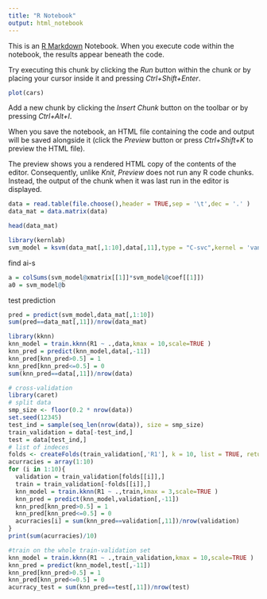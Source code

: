 ```yaml
---
title: "R Notebook"
output: html_notebook
---
```


This is an [R Markdown](http://rmarkdown.rstudio.com) Notebook. When you execute code within the notebook, the results appear beneath the code. 

Try executing this chunk by clicking the *Run* button within the chunk or by placing your cursor inside it and pressing *Ctrl+Shift+Enter*. 

```r
plot(cars)
```

Add a new chunk by clicking the *Insert Chunk* button on the toolbar or by pressing *Ctrl+Alt+I*.

When you save the notebook, an HTML file containing the code and output will be saved alongside it (click the *Preview* button or press *Ctrl+Shift+K* to preview the HTML file).

The preview shows you a rendered HTML copy of the contents of the editor. Consequently, unlike *Knit*, *Preview* does not run any R code chunks. Instead, the output of the chunk when it was last run in the editor is displayed.

```r
data = read.table(file.choose(),header = TRUE,sep = '\t',dec = '.' )
data_mat = data.matrix(data)

```
```r
head(data_mat)
```
```r
library(kernlab)
svm_model = ksvm(data_mat[,1:10],data[,11],type = "C-svc",kernel = 'vanilladot',C=100,scaled=TRUE)
```
find ai-s
```r
a = colSums(svm_model@xmatrix[[1]]*svm_model@coef[[1]])
a0 = svm_model@b
```
test prediction
```r
pred = predict(svm_model,data_mat[,1:10])
sum(pred==data_mat[,11])/nrow(data_mat)
```
```r
library(kknn)
knn_model = train.kknn(R1 ~ .,data,kmax = 10,scale=TRUE )
knn_pred = predict(knn_model,data[,-11])
knn_pred[knn_pred>0.5] = 1
knn_pred[knn_pred<=0.5] = 0
sum(knn_pred==data[,11])/nrow(data)
```
```r
# cross-validation
library(caret)
# split data
smp_size <- floor(0.2 * nrow(data))
set.seed(12345)
test_ind = sample(seq_len(nrow(data)), size = smp_size)
train_validation = data[-test_ind,]
test = data[test_ind,]
# list of indeces
folds <- createFolds(train_validation[,'R1'], k = 10, list = TRUE, returnTrain = FALSE)
acurracies = array(1:10)
for (i in 1:10){
  validation = train_validation[folds[[i]],]
  train = train_validation[-folds[[i]],]
  knn_model = train.kknn(R1 ~ .,train,kmax = 3,scale=TRUE )
  knn_pred = predict(knn_model,validation[,-11])
  knn_pred[knn_pred>0.5] = 1
  knn_pred[knn_pred<=0.5] = 0
  acurracies[i] = sum(knn_pred==validation[,11])/nrow(validation)
}
print(sum(acurracies)/10)

#train on the whole train-validation set
knn_model = train.kknn(R1 ~ .,train_validation,kmax = 10,scale=TRUE )
knn_pred = predict(knn_model,test[,-11])
knn_pred[knn_pred>0.5] = 1
knn_pred[knn_pred<=0.5] = 0
acurracy_test = sum(knn_pred==test[,11])/nrow(test)
```

